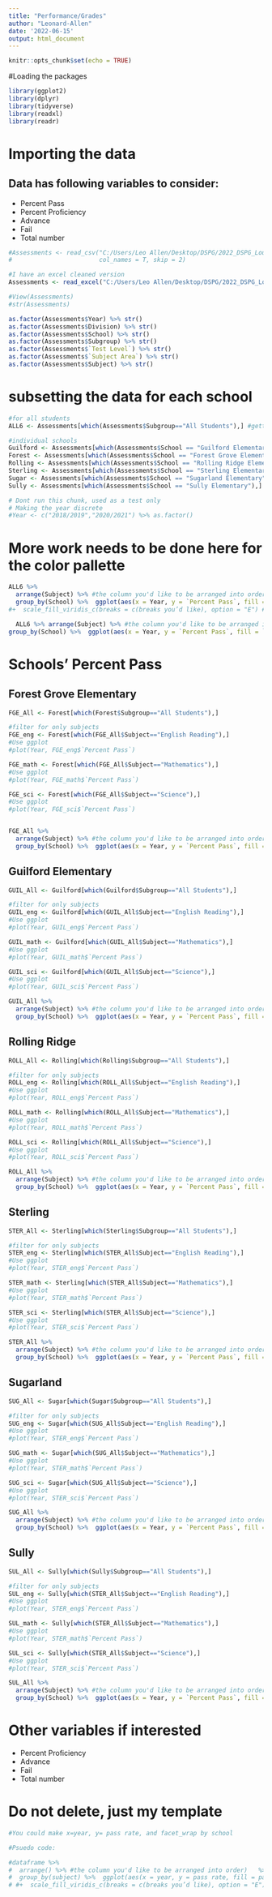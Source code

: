 ```yaml
---
title: "Performance/Grades"
author: "Leonard-Allen"
date: '2022-06-15'
output: html_document
---
```


```r
knitr::opts_chunk$set(echo = TRUE)
```

#Loading the packages
```r
library(ggplot2)
library(dplyr)
library(tidyverse)
library(readxl)
library(readr)
```



# Importing the data
## Data has following variables to consider:
- Percent Pass
- Percent Proficiency
- Advance
- Fail
- Total number
```r
#Assessments <- read_csv("C:/Users/Leo Allen/Desktop/DSPG/2022_DSPG_Loudoun/data/raw/Assessments.csv", 
#                        col_names = T, skip = 2)

#I have an excel cleaned version
Assessments <- read_excel("C:/Users/Leo Allen/Desktop/DSPG/2022_DSPG_Loudoun/data/new/Assessments.xlsx")

#View(Assessments)
#str(Assessments)
```

```r
as.factor(Assessments$Year) %>% str()
as.factor(Assessments$Division) %>% str()
as.factor(Assessments$School) %>% str()
as.factor(Assessments$Subgroup) %>% str()
as.factor(Assessments$`Test Level`) %>% str()
as.factor(Assessments$`Subject Area`) %>% str()
as.factor(Assessments$Subject) %>% str()
```

# subsetting the data for each school
```r
#for all students
ALL6 <- Assessments[which(Assessments$Subgroup=="All Students"),] #getting for all students

#individual schools
Guilford <- Assessments[which(Assessments$School == "Guilford Elementary"),]
Forest <- Assessments[which(Assessments$School == "Forest Grove Elementary"),]
Rolling <- Assessments[which(Assessments$School == "Rolling Ridge Elementary"),]
Sterling <- Assessments[which(Assessments$School == "Sterling Elementary"),]
Sugar <- Assessments[which(Assessments$School == "Sugarland Elementary"),]
Sully <- Assessments[which(Assessments$School == "Sully Elementary"),]
```


```r
# Dont run this chunk, used as a test only
# Making the year discrete
#Year <- c("2018/2019","2020/2021") %>% as.factor()
```


# More work needs to be done here for the color pallette
```r
ALL6 %>% 
  arrange(Subject) %>% #the column you'd like to be arranged into order)   %>% 
  group_by(School) %>%  ggplot(aes(x = Year, y = `Percent Pass`, fill = `Subject`)) + geom_bar(stat="identity") + labs(title='Academic Performance For Elementary School by Subject', caption = "Source: VDOE \n No data for 2019/2020 due to COVID/school closure") + facet_wrap("School") 
#+  scale_fill_viridis_c(breaks = c(breaks you’d like), option = "E") # change the option if you’d like to change the theme of the palette

  ALL6 %>% arrange(Subject) %>% #the column you'd like to be arranged into order)   %>% 
group_by(School) %>%  ggplot(aes(x = Year, y = `Percent Pass`, fill = `Percent Pass`)) + geom_bar(stat="identity") + labs(title='Academic Performance For Elementary School by Subjects', caption = "Source: VDOE \n No data for 2019/2020 due to COVID/school closure") + facet_wrap("School") 
```

# Schools' Percent Pass
## Forest Grove Elementary
```r
FGE_All <- Forest[which(Forest$Subgroup=="All Students"),] 

#filter for only subjects
FGE_eng <- Forest[which(FGE_All$Subject=="English Reading"),] 
#Use ggplot
#plot(Year, FGE_eng$`Percent Pass`)

FGE_math <- Forest[which(FGE_All$Subject=="Mathematics"),] 
#Use ggplot
#plot(Year, FGE_math$`Percent Pass`)

FGE_sci <- Forest[which(FGE_All$Subject=="Science"),]
#Use ggplot
#plot(Year, FGE_sci$`Percent Pass`)


FGE_All %>% 
  arrange(Subject) %>% #the column you'd like to be arranged into order)   %>% 
  group_by(School) %>%  ggplot(aes(x = Year, y = `Percent Pass`, fill = `Percent Pass`)) + geom_bar(stat="identity") + labs(title='Academic Performance for Forest Grove',caption = "Source: VDOE \n No data for 2019/2020 due to COVID/school closure") + facet_wrap("Subject") 
```

## Guilford Elementary
```r
GUIL_All <- Guilford[which(Guilford$Subgroup=="All Students"),] 

#filter for only subjects
GUIL_eng <- Guilford[which(GUIL_All$Subject=="English Reading"),] 
#Use ggplot
#plot(Year, GUIL_eng$`Percent Pass`)

GUIL_math <- Guilford[which(GUIL_All$Subject=="Mathematics"),] 
#Use ggplot
#plot(Year, GUIL_math$`Percent Pass`)

GUIL_sci <- Guilford[which(GUIL_All$Subject=="Science"),]
#Use ggplot
#plot(Year, GUIL_sci$`Percent Pass`)

GUIL_All %>% 
  arrange(Subject) %>% #the column you'd like to be arranged into order)   %>% 
  group_by(School) %>%  ggplot(aes(x = Year, y = `Percent Pass`, fill = `Percent Pass`)) + geom_bar(stat="identity") + labs(title='Academic Performance', caption = "Source: VDOE \n No data for 2019/2020 due to COVID/school closure") + facet_wrap("Subject") 
```


## Rolling Ridge
```r
ROLL_All <- Rolling[which(Rolling$Subgroup=="All Students"),] 

#filter for only subjects
ROLL_eng <- Rolling[which(ROLL_All$Subject=="English Reading"),] 
#Use ggplot
#plot(Year, ROLL_eng$`Percent Pass`)

ROLL_math <- Rolling[which(ROLL_All$Subject=="Mathematics"),] 
#Use ggplot
#plot(Year, ROLL_math$`Percent Pass`)

ROLL_sci <- Rolling[which(ROLL_All$Subject=="Science"),]
#Use ggplot
#plot(Year, ROLL_sci$`Percent Pass`)

ROLL_All %>% 
  arrange(Subject) %>% #the column you'd like to be arranged into order)   %>% 
  group_by(School) %>%  ggplot(aes(x = Year, y = `Percent Pass`, fill = `Percent Pass`)) + geom_bar(stat="identity") + labs(title='Academic Performance', caption = "Source: VDOE \n No data for 2019/2020 due to COVID/school closure") + facet_wrap("Subject") 
```


## Sterling
```r
STER_All <- Sterling[which(Sterling$Subgroup=="All Students"),] 

#filter for only subjects
STER_eng <- Sterling[which(STER_All$Subject=="English Reading"),] 
#Use ggplot
#plot(Year, STER_eng$`Percent Pass`)

STER_math <- Sterling[which(STER_All$Subject=="Mathematics"),] 
#Use ggplot
#plot(Year, STER_math$`Percent Pass`)

STER_sci <- Sterling[which(STER_All$Subject=="Science"),]
#Use ggplot
#plot(Year, STER_sci$`Percent Pass`)

STER_All %>% 
  arrange(Subject) %>% #the column you'd like to be arranged into order)   %>% 
  group_by(School) %>%  ggplot(aes(x = Year, y = `Percent Pass`, fill = `Percent Pass`)) + geom_bar(stat="identity") + labs(title='Academic Performance', caption = "Source: VDOE \n No data for 2019/2020 due to COVID/school closure") + facet_wrap("Subject") 
```

## Sugarland
```r
SUG_All <- Sugar[which(Sugar$Subgroup=="All Students"),] 

#filter for only subjects
SUG_eng <- Sugar[which(SUG_All$Subject=="English Reading"),] 
#Use ggplot
#plot(Year, STER_eng$`Percent Pass`)

SUG_math <- Sugar[which(SUG_All$Subject=="Mathematics"),] 
#Use ggplot
#plot(Year, STER_math$`Percent Pass`)

SUG_sci <- Sugar[which(SUG_All$Subject=="Science"),]
#Use ggplot
#plot(Year, STER_sci$`Percent Pass`)

SUG_All %>% 
  arrange(Subject) %>% #the column you'd like to be arranged into order)   %>% 
  group_by(School) %>%  ggplot(aes(x = Year, y = `Percent Pass`, fill = `Percent Pass`)) + geom_bar(stat="identity") + labs(title='Academic Performance', caption = "Source: VDOE \n No data for 2019/2020 due to COVID/school closure") + facet_wrap("Subject") 
```


## Sully
```r
SUL_All <- Sully[which(Sully$Subgroup=="All Students"),] 

#filter for only subjects
SUL_eng <- Sully[which(STER_All$Subject=="English Reading"),] 
#Use ggplot
#plot(Year, STER_eng$`Percent Pass`)

SUL_math <- Sully[which(STER_All$Subject=="Mathematics"),] 
#Use ggplot
#plot(Year, STER_math$`Percent Pass`)

SUL_sci <- Sully[which(STER_All$Subject=="Science"),]
#Use ggplot
#plot(Year, STER_sci$`Percent Pass`)

SUL_All %>% 
  arrange(Subject) %>% #the column you'd like to be arranged into order)   %>% 
  group_by(School) %>%  ggplot(aes(x = Year, y = `Percent Pass`, fill = `Percent Pass`)) + geom_bar(stat="identity") + labs(title='Academic Performance', caption = "Source: VDOE \n No data for 2019/2020 due to COVID/school closure") + facet_wrap("Subject") 
```

# Other variables if interested

- Percent Proficiency
- Advance
- Fail
- Total number



# Do not delete, just my template
```r
#You could make x=year, y= pass rate, and facet_wrap by school

#Psuedo code:

#dataframe %>% 
#  arrange() %>% #the column you'd like to be arranged into order)   %>% 
#  group_by(subject) %>%  ggplot(aes(x = year, y = pass rate, fill = pass rate)) + geom_bar(stat="identity") #+ labs(title='') + facet_wrap(school)
# #+  scale_fill_viridis_c(breaks = c(breaks you’d like), option = "E") # change the option if you’d like to #change the theme of the palette
```
